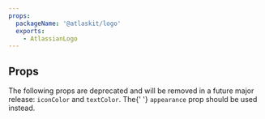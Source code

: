 ```yaml
---
props:
  packageName: '@atlaskit/logo'
  exports:
    - AtlassianLogo
---
```



## Props

<SectionMessage appearance="warning">
  The following props are deprecated and will be removed in a future major
  release: <Code>iconColor</Code> and <Code>textColor</Code>. The{' '}
  <Code>appearance</Code> prop should be used instead.
</SectionMessage>

<TSMorphProps packageName="@atlaskit/logo" exportName="AtlassianLogo" />
